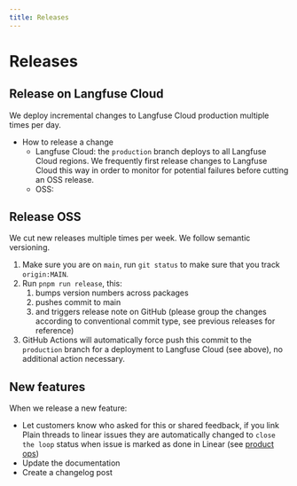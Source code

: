 ```yaml
---
title: Releases
---
```


# Releases

## Release on Langfuse Cloud

We deploy incremental changes to Langfuse Cloud production multiple times per day.

- How to release a change
  - Langfuse Cloud: the `production` branch deploys to all Langfuse Cloud regions. We frequently first release changes to Langfuse Cloud this way in order to monitor for potential failures before cutting an OSS release.
  - OSS:

## Release OSS

We cut new releases multiple times per week. We follow semantic versioning.

1. Make sure you are on `main`, run `git status` to make sure that you track `origin:MAIN`.
2. Run `pnpm run release`, this:
   1. bumps version numbers across packages
   2. pushes commit to main
   3. and triggers release note on GitHub (please group the changes according to conventional commit type, see previous releases for reference)
3. GitHub Actions will automatically force push this commit to the `production` branch for a deployment to Langfuse Cloud (see above), no additional action necessary.

## New features

When we release a new feature:

- Let customers know who asked for this or shared feedback, if you link Plain threads to linear issues they are automatically changed to `close the loop` status when issue is marked as done in Linear (see [product ops](/handbook/product-engineering/product-ops))
- Update the documentation
- Create a changelog post
